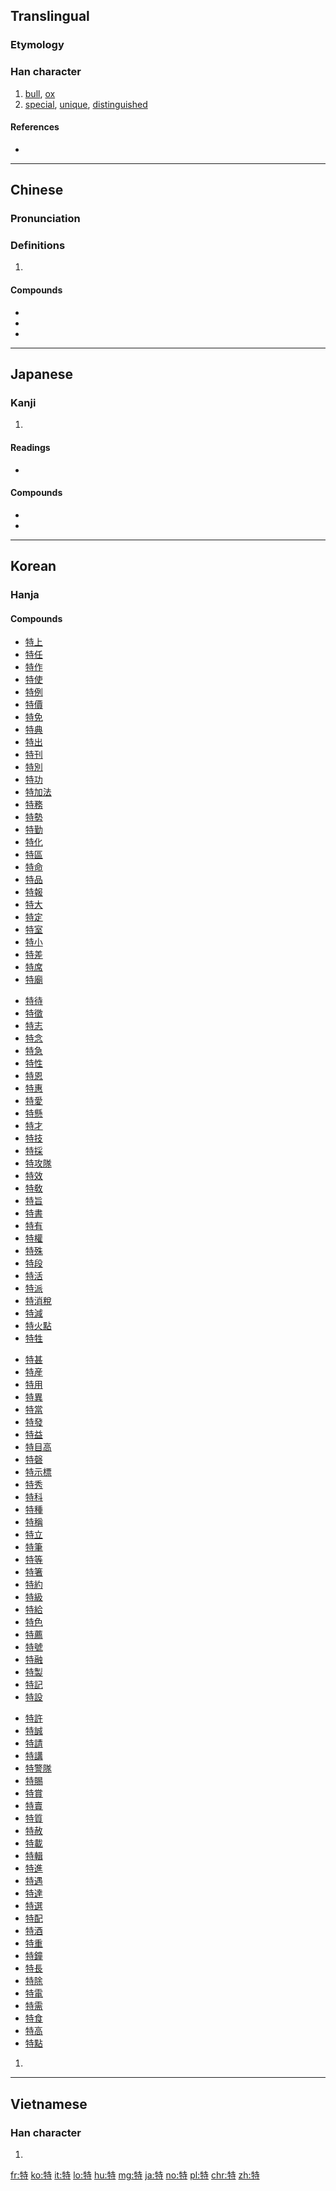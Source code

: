 ==Translingual==

===Etymology===
{{Han compound|牛|寺|c1=s|c2=p|t1=ox|ls=psc}}

===Han character===
{{Han char|rn=93|rad=牛|as=06|sn=10|four=24541|canj=HQGDI|ids=⿰牛寺}}

# [[bull]], [[ox]]
# [[special]], [[unique]], [[distinguished]]

====References====
* {{Han ref|kx=0700.200|dkj=20013|dj=1113.030|hdz=31808.110|uh=7279|ud=29305|bh=AF53|bd=44883}}

----

==Chinese==
{{zh-forms}}

===Pronunciation===
{{zh-pron
|m=tè
|c=dak6
|mc=y
|oc=y
|ma=Zh-tè.ogg
|cat=n,a
}}

===Definitions===
{{zh-hanzi}}

# {{rfdef|lang=zh}}

====Compounds====
* {{zh-l|特化}}
* {{zh-l|特別}}
* {{zh-l|特異}}

----

==Japanese==

===Kanji===
{{ja-kanji|grade=4|rs=牛06}}

# {{defn|lang=ja|sort=牛06}}

====Readings====
* {{ja-readings|goon=[[どく]] (doku)|kanon=[[とく]] (toku)|kun=[[おうし]] (oushi), [[ひとり]] (hitori), [[ことに]] (kotoni)}}

====Compounds====
* {{term|特別|tr=とくべつ, tokubetsu|lang=ja|sc=Jpan}}
* {{term|特殊|tr=とくしゅ, tokushu|lang=ja|sc=Jpan}}

----

==Korean==

===Hanja===
{{ko-hanja|hangeul=특|eumhun=[[특별하다]], [[수컷]]|rv=teuk|mr=t'ŭk|y=thuk|ehrv=teukbyeolhada, sukeot|ehmr=t'ŭkpyŏrhada, suk'ŏt|ehy=thukpyelhada, swukhes}}

====Compounds====
{{top4}}
* [[特上]]
* [[特任]]
* [[特作]]
* [[特使]]
* [[特例]]
* [[特價]]
* [[特免]]
* [[特典]]
* [[特出]]
* [[特刊]]
* [[特別]]
* [[特功]]
* [[特加法]]
* [[特務]]
* [[特勢]]
* [[特勤]]
* [[特化]]
* [[特區]]
* [[特命]]
* [[特品]]
* [[特報]]
* [[特大]]
* [[特定]]
* [[特室]]
* [[特小]]
* [[特差]]
* [[特席]]
* [[特廟]]
{{mid4}}
* [[特待]]
* [[特徵]]
* [[特志]]
* [[特念]]
* [[特急]]
* [[特性]]
* [[特恩]]
* [[特惠]]
* [[特愛]]
* [[特懸]]
* [[特才]]
* [[特技]]
* [[特採]]
* [[特攻隊]]
* [[特效]]
* [[特敎]]
* [[特旨]]
* [[特書]]
* [[特有]]
* [[特權]]
* [[特殊]]
* [[特段]]
* [[特活]]
* [[特派]]
* [[特消稅]]
* [[特減]]
* [[特火點]]
* [[特牲]]
{{mid4}}
* [[特甚]]
* [[特産]]
* [[特用]]
* [[特異]]
* [[特當]]
* [[特發]]
* [[特益]]
* [[特目高]]
* [[特磬]]
* [[特示標]]
* [[特秀]]
* [[特科]]
* [[特種]]
* [[特稱]]
* [[特立]]
* [[特筆]]
* [[特等]]
* [[特箸]]
* [[特約]]
* [[特級]]
* [[特給]]
* [[特色]]
* [[特薦]]
* [[特號]]
* [[特融]]
* [[特製]]
* [[特記]]
* [[特設]]
{{mid4}}
* [[特許]]
* [[特誠]]
* [[特請]]
* [[特講]]
* [[特警隊]]
* [[特賜]]
* [[特賞]]
* [[特賣]]
* [[特質]]
* [[特赦]]
* [[特載]]
* [[特輯]]
* [[特進]]
* [[特遇]]
* [[特達]]
* [[特選]]
* [[特配]]
* [[特酒]]
* [[特重]]
* [[特鐘]]
* [[特長]]
* [[特除]]
* [[特電]]
* [[特需]]
* [[特食]]
* [[特高]]
* [[特點]]
{{bottom}}

# {{defn|lang=ko|sort=牛06}}

----

==Vietnamese==

===Han character===
{{vi-hantu|[[đặc]], [[đực]], [[đước]], [[được]], [[sệt]]|rs=牛06}}

# {{defn|lang=vi|sort=牛06}}

[[fr:特]]
[[ko:特]]
[[it:特]]
[[lo:特]]
[[hu:特]]
[[mg:特]]
[[ja:特]]
[[no:特]]
[[pl:特]]
[[chr:特]]
[[zh:特]]